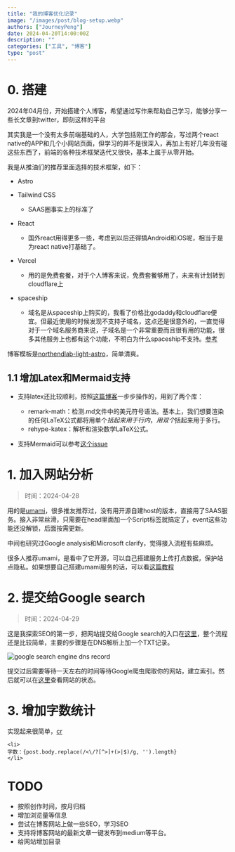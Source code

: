 ```yaml
---
title: "我的博客优化记录"
image: "/images/post/blog-setup.webp"
authors: ["JourneyPeng"]
date: 2024-04-20T14:00:00Z
description: ""
categories: ["工具", "博客"]
type: "post"
---
```


# 0. 搭建
2024年04月份，开始搭建个人博客，希望通过写作来帮助自己学习，能够分享一些长文章到twitter，即刻这样的平台

其实我是一个没有太多前端基础的人，大学包括刚工作的那会，写过两个react native的APP和几个小网站页面，但学习的并不是很深入，再加上有好几年没有碰这些东西了，前端的各种技术框架迭代又很快，基本上属于从零开始。

我是从推油们的推荐里面选择的技术框架，如下：

- Astro
- Tailwind CSS
  - SAAS圈事实上的标准了
- React
  - 国外react用得更多一些，考虑到以后还得搞Android和iOS呢，相当于是为react native打基础了。

- Vercel
  - 用的是免费套餐，对于个人博客来说，免费套餐够用了，未来有计划转到cloudflare上
- spaceship
  - 域名是从spaceship上购买的，我看了价格比godaddy和cloudflare便宜。但最近使用的时候发现不支持子域名，这点还是很意外的，一直觉得对于一个域名服务商来说，子域名是一个非常重要而且很有用的功能，很多其他服务上也都有这个功能，不明白为什么spaceship不支持。[参考](https://www.reddit.com/r/Domains/comments/17lnawj/comment/l1rw79a/)

博客模板是[northendlab-light-astro](https://github.com/themefisher/northendlab-light-astro)，简单清爽。

## 1.1 增加Latex和Mermaid支持

- 支持latex还比较顺利，按照[这篇博客](https://blog.alexafazio.dev/blog/render-latex-in-astro/)一步步操作的，用到了两个库：
  - remark-math：检测.md文件中的美元符号语法。基本上，我们想要渲染的任何LaTeX公式都将用单个$括起来用于行内，用双个$括起来用于多行。
  - rehype-katex：解析和渲染数学LaTeX公式。

- 支持Mermaid可以参考[这个issue](https://github.com/withastro/astro/issues/4433)

# 1. 加入网站分析
> 时间：2024-04-28

用的是[umami](https://analytics.us.umami.is/)，很多推友推荐过，没有用开源自建host的版本，直接用了SAAS服务。接入非常丝滑，只需要在head里面加一个Script标签就搞定了，event这些功能还没解锁，后面按需更新。

中间也研究过Google analysis和Microsoft clarify，觉得接入流程有些麻烦。

很多人推荐umami，是看中了它开源，可以自己搭建服务上传打点数据，保护站点隐私。如果想要自己搭建umami服务的话，可以看[这篇教程](https://atpx.com/blog/build-umami-web-analytics/)

# 2. 提交给Google search
> 时间：2024-04-29

这是我探索SEO的第一步，把网站提交给Google search的入口在[这里](https://search.google.com/search-console/welcome)，整个流程还是比较简单，主要的步骤是在DNS解析上加一个TXT记录。

![google search engine dns record](/images/post/google-search-dns-txt.png)

提交过后需要等待一天左右的时间等待Google爬虫爬取你的网站，建立索引。然后就可以在[这里](https://search.google.com/search-console/about)查看网站的状态。

# 3. 增加字数统计

实现起来很简单，[cr](https://github.com/pengjeck/JourneyBlog/commits/main/)
```react
<li>
字数：{post.body.replace(/<\/?[^>]+(>|$)/g, '').length}
</li>
```

# TODO
- 按照创作时间，按月归档
- 增加浏览量等信息
- 尝试在博客网站上做一些SEO，学习SEO
- 支持将博客网站的最新文章一键发布到medium等平台。
- 给网站增加目录